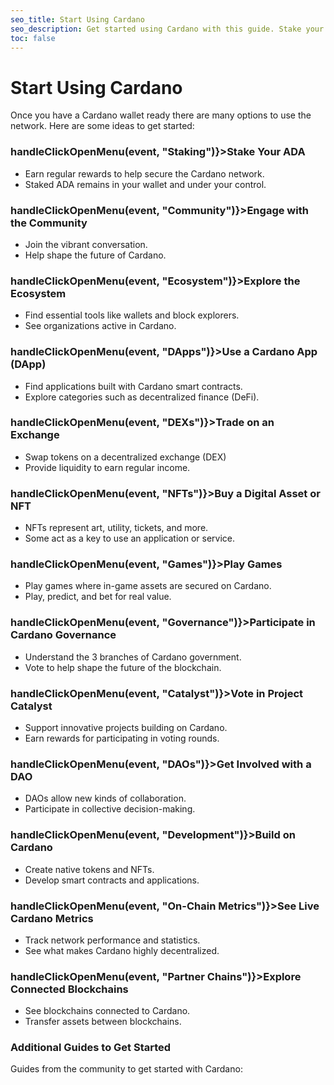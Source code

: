 ```yaml
---
seo_title: Start Using Cardano
seo_description: Get started using Cardano with this guide. Stake your ADA, make transactions, explore DApps, trade NFTs and tokens, delegate to a dRep, and more.
toc: false
---
```



# Start Using Cardano

Once you have a Cardano wallet ready there are many options to use the network. Here are some ideas to get started:


<h3 className="nx-font-semibold nx-tracking-tight nx-text-slate-900 dark:nx-text-slate-100 nx-mt-8 nx-text-2xl" onClick={() => handleClickOpenMenu(event, "Staking")}>Stake Your ADA</h3>

- Earn regular rewards to help secure the Cardano network.
- Staked ADA remains in your wallet and under your control.

<h3 className="nx-font-semibold nx-tracking-tight nx-text-slate-900 dark:nx-text-slate-100 nx-mt-8 nx-text-2xl" onClick={() => handleClickOpenMenu(event, "Community")}>Engage with the Community</h3>

- Join the vibrant conversation.
- Help shape the future of Cardano.

<h3 className="nx-font-semibold nx-tracking-tight nx-text-slate-900 dark:nx-text-slate-100 nx-mt-8 nx-text-2xl" onClick={() => handleClickOpenMenu(event, "Ecosystem")}>Explore the Ecosystem</h3>

- Find essential tools like wallets and block explorers.
- See organizations active in Cardano.

<h3 className="nx-font-semibold nx-tracking-tight nx-text-slate-900 dark:nx-text-slate-100 nx-mt-8 nx-text-2xl" onClick={() => handleClickOpenMenu(event, "DApps")}>Use a Cardano App (DApp)</h3>

- Find applications built with Cardano smart contracts.
- Explore categories such as decentralized finance (DeFi).

<h3 className="nx-font-semibold nx-tracking-tight nx-text-slate-900 dark:nx-text-slate-100 nx-mt-8 nx-text-2xl" onClick={() => handleClickOpenMenu(event, "DEXs")}>Trade on an Exchange</h3>

- Swap tokens on a decentralized exchange (DEX)
- Provide liquidity to earn regular income.

<h3 className="nx-font-semibold nx-tracking-tight nx-text-slate-900 dark:nx-text-slate-100 nx-mt-8 nx-text-2xl" onClick={() => handleClickOpenMenu(event, "NFTs")}>Buy a Digital Asset or NFT</h3>

- NFTs represent art, utility, tickets, and more.
- Some act as a key to use an application or service.

<h3 className="nx-font-semibold nx-tracking-tight nx-text-slate-900 dark:nx-text-slate-100 nx-mt-8 nx-text-2xl" onClick={() => handleClickOpenMenu(event, "Games")}>Play Games</h3>

- Play games where in-game assets are secured on Cardano.
- Play, predict, and bet for real value.

<h3 className="nx-font-semibold nx-tracking-tight nx-text-slate-900 dark:nx-text-slate-100 nx-mt-8 nx-text-2xl" onClick={() => handleClickOpenMenu(event, "Governance")}>Participate in Cardano Governance</h3>

- Understand the 3 branches of Cardano government.
- Vote to help shape the future of the blockchain.

<h3 className="nx-font-semibold nx-tracking-tight nx-text-slate-900 dark:nx-text-slate-100 nx-mt-8 nx-text-2xl" onClick={() => handleClickOpenMenu(event, "Catalyst")}>Vote in Project Catalyst</h3>

- Support innovative projects building on Cardano.
- Earn rewards for participating in voting rounds.

<h3 className="nx-font-semibold nx-tracking-tight nx-text-slate-900 dark:nx-text-slate-100 nx-mt-8 nx-text-2xl" onClick={() => handleClickOpenMenu(event, "DAOs")}>Get Involved with a DAO</h3>

- DAOs allow new kinds of collaboration.
- Participate in collective decision-making.

<h3 className="nx-font-semibold nx-tracking-tight nx-text-slate-900 dark:nx-text-slate-100 nx-mt-8 nx-text-2xl" onClick={() => handleClickOpenMenu(event, "Development")}>Build on Cardano</h3>

- Create native tokens and NFTs.
- Develop smart contracts and applications.

<h3 className="nx-font-semibold nx-tracking-tight nx-text-slate-900 dark:nx-text-slate-100 nx-mt-8 nx-text-2xl" onClick={() => handleClickOpenMenu(event, "On-Chain Metrics")}>See Live Cardano Metrics</h3>

- Track network performance and statistics.
- See what makes Cardano highly decentralized.

<h3 className="nx-font-semibold nx-tracking-tight nx-text-slate-900 dark:nx-text-slate-100 nx-mt-8 nx-text-2xl" onClick={() => handleClickOpenMenu(event, "Partner Chains")}>Explore Connected Blockchains</h3>

- See blockchains connected to Cardano.
- Transfer assets between blockchains.

### Additional Guides to Get Started

Guides from the community to get started with Cardano:

<DefaultDataTable projects={builders} filterBy="cardano_guide_additional" />

